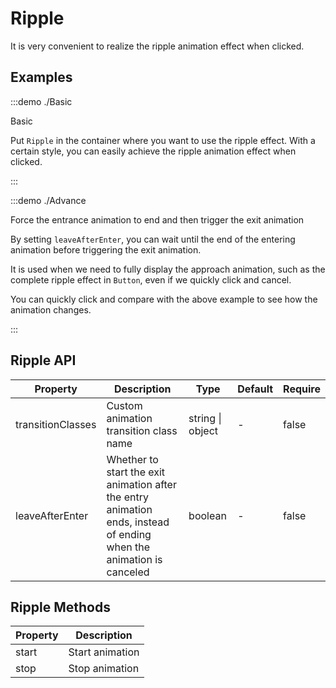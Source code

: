 # Ripple

It is very convenient to realize the ripple animation effect when clicked.

## Examples

:::demo ./Basic

Basic

Put `Ripple` in the container where you want to use the ripple effect. With a certain style, you can easily achieve the ripple animation effect when clicked.

:::

:::demo ./Advance

Force the entrance animation to end and then trigger the exit animation

By setting `leaveAfterEnter`, you can wait until the end of the entering animation before triggering the exit animation.

It is used when we need to fully display the approach animation, such as the complete ripple effect in `Button`, even if we quickly click and cancel.

You can quickly click and compare with the above example to see how the animation changes.

:::

## Ripple API

| Property | Description | Type | Default | Require |
| --- | --- | --- | --- | --- |
| transitionClasses | Custom animation transition class name | string \| object | - | false |
| leaveAfterEnter | Whether to start the exit animation after the entry animation ends, instead of ending when the animation is canceled | boolean | - | false |

## Ripple Methods

| Property | Description     |
| -------- | --------------- |
| start    | Start animation |
| stop     | Stop animation  |
